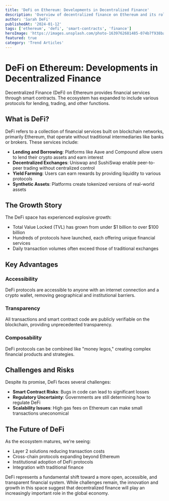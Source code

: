 ```yaml
---
title: 'DeFi on Ethereum: Developments in Decentralized Finance'
description: 'Overview of decentralized finance on Ethereum and its role in financial services.'
author: 'Sarah DeFi'
publishedAt: '2024-01-12'
tags: ['ethereum', 'defi', 'smart-contracts', 'finance']
heroImage: 'https://images.unsplash.com/photo-1639762681485-074b7f938ba0?w=800&h=400&fit=crop'
featured: true
category: 'Trend Articles'
---
```


# DeFi on Ethereum: Developments in Decentralized Finance

Decentralized Finance (DeFi) on Ethereum provides financial services through smart contracts. The ecosystem has expanded to include various protocols for lending, trading, and other functions.

## What is DeFi?

DeFi refers to a collection of financial services built on blockchain networks, primarily Ethereum, that operate without traditional intermediaries like banks or brokers. These services include:

- **Lending and Borrowing**: Platforms like Aave and Compound allow users to lend their crypto assets and earn interest
- **Decentralized Exchanges**: Uniswap and SushiSwap enable peer-to-peer trading without centralized control
- **Yield Farming**: Users can earn rewards by providing liquidity to various protocols
- **Synthetic Assets**: Platforms create tokenized versions of real-world assets

## The Growth Story

The DeFi space has experienced explosive growth:

- Total Value Locked (TVL) has grown from under $1 billion to over $100 billion
- Hundreds of protocols have launched, each offering unique financial services
- Daily transaction volumes often exceed those of traditional exchanges

## Key Advantages

### Accessibility

DeFi protocols are accessible to anyone with an internet connection and a crypto wallet, removing geographical and institutional barriers.

### Transparency

All transactions and smart contract code are publicly verifiable on the blockchain, providing unprecedented transparency.

### Composability

DeFi protocols can be combined like "money legos," creating complex financial products and strategies.

## Challenges and Risks

Despite its promise, DeFi faces several challenges:

- **Smart Contract Risks**: Bugs in code can lead to significant losses
- **Regulatory Uncertainty**: Governments are still determining how to regulate DeFi
- **Scalability Issues**: High gas fees on Ethereum can make small transactions uneconomical

## The Future of DeFi

As the ecosystem matures, we're seeing:

- Layer 2 solutions reducing transaction costs
- Cross-chain protocols expanding beyond Ethereum
- Institutional adoption of DeFi protocols
- Integration with traditional finance

DeFi represents a fundamental shift toward a more open, accessible, and transparent financial system. While challenges remain, the innovation and growth in this space suggest that decentralized finance will play an increasingly important role in the global economy.
